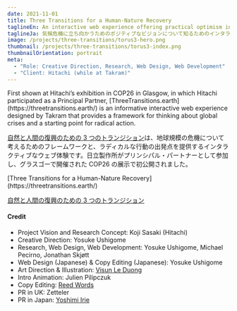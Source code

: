 ```yaml
---
date: 2021-11-01
title: Three Transitions for a Human-Nature Recovery
taglineEn: An interactive web experience offering practical optimism in the face of climate crisis
taglineJa: 気候危機に立ち向かうためのポジティブなビジョンについて知るためのインタラクティブなウェブ体験
image: /projects/three-transitions/torus3-hero.png
thumbnail: /projects/three-transitions/torus3-index.png
thumbnailOrientation: portrait
meta:
  - "Role: Creative Direction, Research, Web Design, Web Development"
  - "Client: Hitachi (while at Takram)"
---
```



<Bilingual>
First shown at Hitachi’s exhibition in COP26 in Glasgow, in which Hitachi participated as a Principal Partner, [ThreeTransitions.earth](https://threetransitions.earth/) is an informative interactive web experience designed by Takram that provides a framework for thinking about global crises and a starting point for radical action.

[自然と人間の復興のための 3 つのトランジション](https://threetransitions.earth/ja)は、地球規模の危機について考えるためのフレームワークと、ラディカルな行動の出発点を提供するインタラクティブなウェブ体験です。日立製作所がプリンシパル・パートナーとして参加し、グラスゴーで開催された COP26 の展示で初公開されました。

</Bilingual>

<Bilingual>
[Three Transitions for a Human-Nature Recovery](https://threetransitions.earth/)

[自然と人間の復興のための 3 つのトランジション](https://threetransitions.earth/ja)

</Bilingual>

#### Credit

<Monolingual>

- Project Vision and Research Concept: Koji Sasaki (Hitachi)
- Creative Direction: Yosuke Ushigome
- Research, Web Design, Web Development: Yosuke Ushigome, Michael Pecirno, Jonathan Skjøtt
- Web Design (Japanese) & Copy Editing (Japanese): Yosuke Ushigome
- Art Direction & Illustration: [Visun Le Duong](https://visun.fr/#)
- Intro Animation: Julien Pilipczuk
- Copy Editing: [Reed Words](https://www.reedwords.com/)
- PR in UK: Zetteler
- PR in Japan: [Yoshimi Irie](https://www.linkedin.com/in/%E5%A5%BD%E7%BE%8E-%E5%85%A5%E6%B1%9F-047439200/)

</Monolingual>
